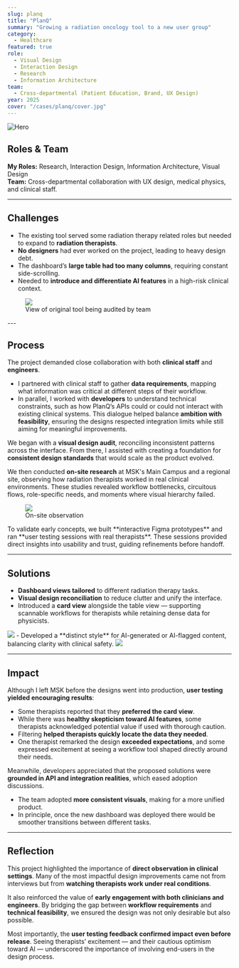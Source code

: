 ```yaml
---
slug: planq
title: "PlanQ"
summary: "Growing a radiation oncology tool to a new user group"
category:
  - Healthcare
featured: true
role:
  - Visual Design
  - Interaction Design
  - Research
  - Information Architecture
team:
  - Cross-departmental (Patient Education, Brand, UX Design)
year: 2025
cover: "/cases/planq/cover.jpg"
---
```


![Hero](/cases/planq/hero.png)

## Roles & Team

**My Roles:** Research, Interaction Design, Information Architecture, Visual Design  
**Team:** Cross-departmental collaboration with UX design, medical physics, and clinical staff.  

---

## Challenges

- The existing tool served some radiation therapy related roles but needed to expand to **radiation therapists**.  
- **No designers** had ever worked on the project, leading to heavy design debt.  
- The dashboard’s **large table had too many columns**, requiring constant side-scrolling.  
- Needed to **introduce and differentiate AI features** in a high-risk clinical context.  
<figure>
  <img src="/cases/planq/audit.png" />
  <figcaption>View of original tool being audited by team</figcaption>
</figure>
---

## Process

The project demanded close collaboration with both **clinical staff** and **engineers**.  
- I partnered with clinical staff to gather **data requirements**, mapping what information was critical at different steps of their workflow.  
- In parallel, I worked with **developers** to understand technical constraints, such as how PlanQ’s APIs could or could not interact with existing clinical systems. This dialogue helped balance **ambition with feasibility**, ensuring the designs respected integration limits while still aiming for meaningful improvements.  

We began with a **visual design audit**, reconciling inconsistent patterns across the interface. From there, I assisted with creating a foundation for **consistent design standards** that would scale as the product evolved.  

We then conducted **on-site research** at MSK's Main Campus and a regional site, observing how radiation therapists worked in real clinical environments. These studies revealed workflow bottlenecks, circuitous flows, role-specific needs, and moments where visual hierarchy failed.  
<figure>
  <img src="/cases/planq/observation.png" />
  <figcaption>On-site observation</figcaption>
</figure>
To validate early concepts, we built **interactive Figma prototypes** and ran **user testing sessions with real therapists**. These sessions provided direct insights into usability and trust, guiding refinements before handoff.  

---

## Solutions

- **Dashboard views tailored** to different radiation therapy tasks.  
- **Visual design reconciliation** to reduce clutter and unify the interface.  
- Introduced a **card view** alongside the table view — supporting scannable workflows for therapists while retaining dense data for physicists. 
<img src="/cases/planq/card-view.png" />
- Developed a **distinct style** for AI-generated or AI-flagged content, balancing clarity with clinical safety.  
<img src="/cases/planq/ai.png" />




---


## Impact

Although I left MSK before the designs went into production, **user testing yielded encouraging results**:  

- Some therapists reported that they **preferred the card view**.  
- While there was **healthy skepticism toward AI features**, some therapists acknowledged potential value if used with thorough caution.  
- Filtering **helped therapists quickly locate the data they needed**.  
- One therapist remarked the design **exceeded expectations**, and some expressed excitement at seeing a workflow tool shaped directly around their needs.  

Meanwhile, developers appreciated that the proposed solutions were **grounded in API and integration realities**, which eased adoption discussions.  

- The team adopted **more consistent visuals**, making for a more unified product.  
- In principle, once the new dashboard was deployed there would be smoother transitions between different tasks.  

---

## Reflection

This project highlighted the importance of **direct observation in clinical settings**. Many of the most impactful design improvements came not from interviews but from **watching therapists work under real conditions**.  

It also reinforced the value of **early engagement with both clinicians and engineers**. By bridging the gap between **workflow requirements** and **technical feasibility**, we ensured the design was not only desirable but also possible.  

Most importantly, the **user testing feedback confirmed impact even before release**. Seeing therapists’ excitement — and their cautious optimism toward AI — underscored the importance of involving end-users in the design process.  
